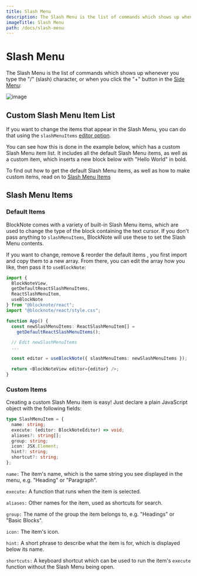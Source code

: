```yaml
---
title: Slash Menu
description: The Slash Menu is the list of commands which shows up whenever you type the "/" (slash) character, or when you click the "+" button in the Side Menu.
imageTitle: Slash Menu
path: /docs/slash-menu
---
```



# Slash Menu

The Slash Menu is the list of commands which shows up whenever you type the "/" (slash) character, or when you click the "+" button in the [Side Menu](/docs/side-menu):

<img style="max-width:400px" src="/img/screenshots/slash_menu.png" alt="image" />

## Custom Slash Menu Item List

If you want to change the items that appear in the Slash Menu, you can do that using the `slashMenuItems` [editor option](/docs/editor#editor-options).

You can see how this is done in the example below, which has a custom Slash Menu item list. It includes all the default Slash Menu items, as well as a custom item, which inserts a new block below with "Hello World" in bold.

<Example name="slash-menu-items" />

To find out how to get the default Slash Menu items, as well as how to make custom items, read on to [Slash Menu Items](/docs/slash-menu#slash-menu-items)

## Slash Menu Items

### Default Items

BlockNote comes with a variety of built-in Slash Menu items, which are used to change the type of the block containing the text cursor. If you don't pass anything to `slashMenuItems`, BlockNote will use these to set the Slash Menu contents.

If you want to change, remove & reorder the default items , you first import and copy them to a new array. From there, you can edit the array how you like, then pass it to `useBlockNote`:

```typescript
import {
  BlockNoteView,
  getDefaultReactSlashMenuItems,
  ReactSlashMenuItem,
  useBlockNote
} from "@blocknote/react";
import "@blocknote/react/style.css";

function App() {
  const newSlashMenuItems: ReactSlashMenuItem[] =
    getDefaultReactSlashMenuItems();

  // Edit newSlashMenuItems
  ...

  const editor = useBlockNote({ slashMenuItems: newSlashMenuItems });

  return <BlockNoteView editor={editor} />;
}
```

### Custom Items

Creating a custom Slash Menu item is easy! Just declare a plain JavaScript object with the following fields:

```typescript
type SlashMenuItem = {
  name: string;
  execute: (editor: BlockNoteEditor) => void;
  aliases?: string[];
  group: string;
  icon: JSX.Element;
  hint?: string;
  shortcut?: string;
};
```

`name:` The item's name, which is the same string you see displayed in the menu, e.g. "Heading" or "Paragraph".

`execute:` A function that runs when the item is selected.

`aliases:` Other names for the item, used as shortcuts for search.

`group:` The name of the group the item belongs to, e.g. "Headings" or "Basic Blocks".

`icon:` The item's icon.

`hint:` A short phrase to describe what the item is for, which is displayed below its name.

`shortcuts:` A keyboard shortcut which can be used to run the item's `execute` function without the Slash Menu being open.

